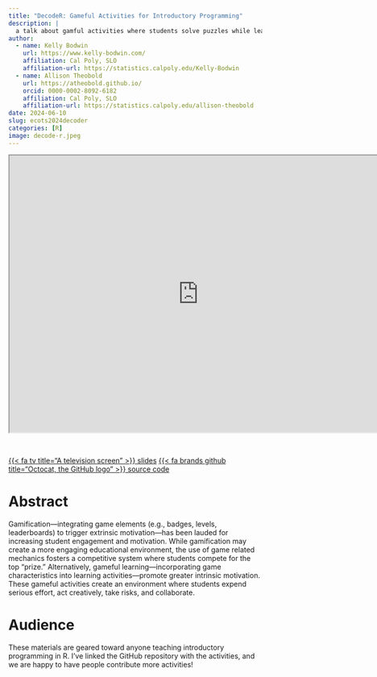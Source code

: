 ```yaml
---
title: "DecodeR: Gameful Activities for Introductory Programming"
description: |
  a talk about gamful activities where students solve puzzles while learning to program in R
author:
  - name: Kelly Bodwin
    url: https://www.kelly-bodwin.com/
    affiliation: Cal Poly, SLO
    affiliation-url: https://statistics.calpoly.edu/Kelly-Bodwin
  - name: Allison Theobold
    url: https://atheobold.github.io/
    orcid: 0000-0002-8092-6182
    affiliation: Cal Poly, SLO
    affiliation-url: https://statistics.calpoly.edu/allison-theobold
date: 2024-06-10
slug: ecots2024decoder
categories: [R]
image: decode-r.jpeg
---
```


<!-- Gameful learning—incorporating game characteristics into learning activities—promote a greater intrinsic motivation with students and -->

<!-- help to create an environment where students expend serious effort, act creatively, take risks, and collaborate.  -->

<center>

<iframe class="slide-deck" src="https://atheobold.github.io/ecots-decodeR/ecots-presentation.html" title="decodeR" width="750px," height="550px">

</iframe>

</center>

<br>

::: center-text
[{{< fa tv title="A television screen" >}} slides](https://atheobold.github.io/ecots-decodeR/ecots-presentation.html){.btn role="button" target="_blank"} [{{< fa brands github title="Octocat, the GitHub logo" >}} source code](https://github.com/atheobold/ecots-decodeR){.btn role="button" target="_blank"}
:::

# Abstract

Gamification—integrating game elements (e.g., badges, levels, leaderboards) to trigger extrinsic motivation—has been lauded for increasing student engagement and motivation. While gamification may create a more engaging educational environment, the use of game related mechanics fosters a competitive system where students compete for the top “prize.” Alternatively, gameful learning—incorporating game characteristics into learning activities—promote greater intrinsic motivation. These gameful activities create an environment where students expend serious effort, act creatively, take risks, and collaborate.

# Audience

These materials are geared toward anyone teaching introductory programming in R. I've linked the GitHub repository with the activities, and we are happy to have people contribute more activities!

